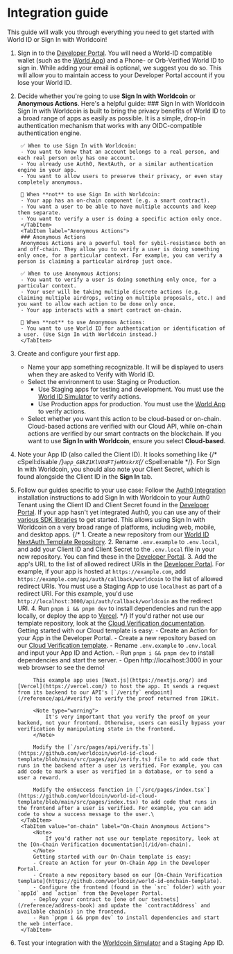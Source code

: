 # Integration guide

This guide will walk you through everything you need to get started with World ID or Sign In with Worldcoin!

1. Sign in to the [Developer Portal](https://developer.worldcoin.org). You will need a World-ID compatible wallet (such as the [World App](https://worldcoin.org/download)) and a Phone- or Orb-Verified World ID to sign in.
    <Note>While adding your email is optional, we suggest you do so. This will allow you to maintain access to your Developer Portal account if you lose your World ID.</Note>

2. Decide whether you're going to use **Sign In with Worldcoin** or **Anonymous Actions**. Here's a helpful guide:
    <Tabs> 
        <TabItem label="Sign In with Worldcoin">
        ### Sign In with Worldcoin
        Sign In with Worldcoin is built to bring the privacy benefits of World ID to a broad range of apps as easily as possible. It is a simple, drop-in authentication mechanism that works with any OIDC-compatible authentication engine.
        
        ✅ When to use Sign In with Worldcoin:
        - You want to know that an account belongs to a real person, and each real person only has one account.
        - You already use Auth0, NextAuth, or a similar authentication engine in your app.
        - You want to allow users to preserve their privacy, or even stay completely anonymous.
        
        🚫 When **not** to use Sign In with Worldcoin:
        - Your app has an on-chain component (e.g. a smart contract).
        - You want a user to be able to have multiple accounts and keep them separate.
        - You want to verify a user is doing a specific action only once.
        </TabItem>
        <TabItem label="Anonymous Actions">
        ### Anonymous Actions
        Anonymous Actions are a powerful tool for sybil-resistance both on and off-chain. They allow you to verify a user is doing something only once, for a particular context. For example, you can verify a person is claiming a particular airdrop just once.
        
        ✅ When to use Anonymous Actions:
        - You want to verify a user is doing something only once, for a particular context.
        - Your user will be taking multiple discrete actions (e.g. claiming multiple airdrops, voting on multiple proposals, etc.) and you want to allow each action to be done only once.
        - Your app interacts with a smart contract on-chain.
        
        🚫 When **not** to use Anonymous Actions:
        - You want to use World ID for authentication or identification of a user. (Use Sign In with Worldcoin instead.)
        </TabItem>
    </Tabs>

3. Create and configure your first app.

	-	Name your app something recognizable. It will be displayed to users when they are asked to Verify with World ID.
	-   Select the environment to use: Staging or Production.
		- Use Staging apps for testing and development. You must use the [World ID Simulator](https://simulator.worldcoin.org) to verify actions.
		- Use Production apps for production. You must use the [World App](https://worldcoin.org/download) to verify actions.
	-   Select whether you want this action to be cloud-based or on-chain. Cloud-based actions are verified with our Cloud API, while on-chain actions are verified by our smart contracts on the blockchain.
        <Note>
            If you want to use **Sign In with Worldcoin**, ensure you select **Cloud-based**.
        </Note>

4. Note your App ID (also called the Client ID). It looks something like {/* cSpell:disable */}`app_GBkZ1KlVUdFTjeMXskrX`{/* cSpell:enable */}. For Sign In with Worldcoin, you should also note your Client Secret, which is found alongside the Client ID in the **Sign In** tab.

5. Follow our guides specific to your use case:
    <Tabs>
        <TabItem label="Sign In with Worldcoin">
            Follow the [Auth0 Integration](https://worldcoin.org/auth0) installation instructions to add Sign In with Worldcoin to your Auth0 Tenant using the Client ID and Client Secret found in the [Developer Portal](https://developer.worldcoin.org).
            <Note>
                If your app hasn't yet integrated Auth0, you can use any of their [various SDK libraries](https://auth0.com/docs/libraries) to get started. This allows using Sign In with Worldcoin on a very broad range of platforms, including web, mobile, and desktop apps.
            </Note>
        </TabItem>
        {/* <TabItem label="NextAuth Template">
            1. Create a new repository from our [World ID NextAuth Template Repository](https://github.com/worldcoin/world-id-nextauth-template).
            2. Rename `.env.example` to `.env.local`, and add your Client ID and Client Secret to the `.env.local` file in your new repository. You can find these in the [Developer Portal](https://developer.worldcoin.org).
            3. Add the app's URL to the list of allowed redirect URIs in the [Developer Portal](https://developer.worldcoin.org). For example, if your app is hosted at `https://example.com`, add `https://example.com/api/auth/callback/worldcoin` to the list of allowed redirect URIs.
            <Note>
                You must use a Staging App to use `localhost` as part of a redirect URI. For this example, you'd use `http://localhost:3000/api/auth/callback/worldcoin` as the redirect URI.
            </Note>
            4. Run `pnpm i && pnpm dev` to install dependencies and run the app locally, or deploy the app to [Vercel](https://vercel.com).
        </TabItem> */}
        <TabItem value="cloud" label="Cloud Anonymous Actions">
            <Note>
                If you'd rather not use our template repository, look at the [Cloud Verification documentation](/id/cloud).
            </Note>
            Getting started with our Cloud template is easy:
            - Create an Action for your App in the Developer Portal.
            - Create a new repository based on our [Cloud Verification template](https://github.com/worldcoin/world-id-cloud-template).
            - Rename `.env.example` to `.env.local` and input your App ID and Action.
            - Run `pnpm i && pnpm dev` to install dependencies and start the server.
            - Open http://localhost:3000 in your web browser to see the demo!

            This example app uses [Next.js](https://nextjs.org/) and [Vercel](https://vercel.com/) to host the app. It sends a request from its backend to our API's [`/verify` endpoint](/reference/api/#verify) to verify the proof returned from IDKit.

            <Note type="warning">
                It's very important that you verify the proof on your backend, not your frontend. Otherwise, users can easily bypass your verification by manipulating state in the frontend.
            </Note>
            
            Modify the [`/src/pages/api/verify.ts`](https://github.com/worldcoin/world-id-cloud-template/blob/main/src/pages/api/verify.ts) file to add code that runs in the backend after a user is verified. For example, you can add code to mark a user as verified in a database, or to send a user a reward.

            Modify the onSuccess function in [`/src/pages/index.tsx`](https://github.com/worldcoin/world-id-cloud-template/blob/main/src/pages/index.tsx) to add code that runs in the frontend after a user is verified. For example, you can add code to show a success message to the user.\
        </TabItem>
        <TabItem value="on-chain" label="On-Chain Anonymous Actions">
            <Note>
                If you'd rather not use our template repository, look at the [On-Chain Verification documentation](/id/on-chain).
            </Note>
            Getting started with our On-Chain template is easy:
            - Create an Action for your On-Chain App in the Developer Portal.
            - Create a new repository based on our [On-Chain Verification template](https://github.com/worldcoin/world-id-onchain-template).
            - Configure the frontend (found in the `src` folder) with your `appId` and `action` from the Developer Portal.
            - Deploy your contract to [one of our testnets](/reference/address-book) and update the `contractAddress` and available chain(s) in the frontend.
            - Run `pnpm i && pnpm dev` to install dependencies and start the web interface.
        </TabItem>
    </Tabs>

6. Test your integration with the [Worldcoin Simulator](https://simulator.worldcoin.org) and a Staging App ID.
